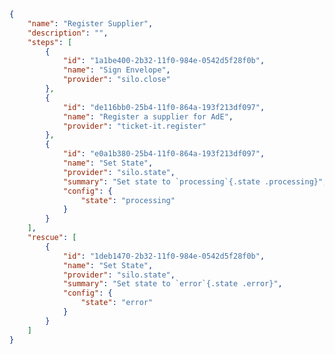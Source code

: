 ```json
{
    "name": "Register Supplier",
    "description": "",
    "steps": [
        {
            "id": "1a1be400-2b32-11f0-984e-0542d5f28f0b",
            "name": "Sign Envelope",
            "provider": "silo.close"
        },
        {
            "id": "de116bb0-25b4-11f0-864a-193f213df097",
            "name": "Register a supplier for AdE",
            "provider": "ticket-it.register"
        },
        {
            "id": "e0a1b380-25b4-11f0-864a-193f213df097",
            "name": "Set State",
            "provider": "silo.state",
            "summary": "Set state to `processing`{.state .processing}",
            "config": {
                "state": "processing"
            }
        }
    ],
    "rescue": [
        {
            "id": "1deb1470-2b32-11f0-984e-0542d5f28f0b",
            "name": "Set State",
            "provider": "silo.state",
            "summary": "Set state to `error`{.state .error}",
            "config": {
                "state": "error"
            }
        }
    ]
}
```